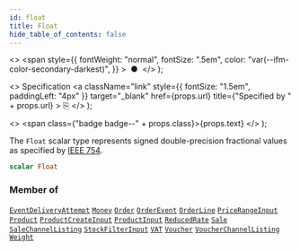 ```yaml
---
id: float
title: Float
hide_table_of_contents: false
---
```


  <>
    <span
      style={{
        fontWeight: "normal",
        fontSize: ".5em",
        color: "var(--ifm-color-secondary-darkest)",
      }}
    >
      &nbsp;●&nbsp;
    </span>
  </>
);

  <>
    Specification
    <a
      className="link"
      style={{ fontSize: "1.5em", paddingLeft: "4px" }}
      target="\_blank"
      href={props.url}
      title={"Specified by " + props.url}
    >
      ⎘
    </a>
  </>
);

  <>
    <span class={"badge badge--" + props.class}>{props.text}</span>
  </>
);

The `Float` scalar type represents signed double-precision fractional values as specified by [IEEE 754](https://en.wikipedia.org/wiki/IEEE_floating_point).

```graphql
scalar Float
```

### Member of

[`EventDeliveryAttempt`](../../../developer/api-reference/objects/event-delivery-attempt) <Badge class="secondary" text="object"/><Bullet />[`Money`](../../../developer/api-reference/objects/money) <Badge class="secondary" text="object"/><Bullet />[`Order`](../../../developer/api-reference/objects/order) <Badge class="secondary" text="object"/><Bullet />[`OrderEvent`](../../../developer/api-reference/objects/order-event) <Badge class="secondary" text="object"/><Bullet />[`OrderLine`](../../../developer/api-reference/objects/order-line) <Badge class="secondary" text="object"/><Bullet />[`PriceRangeInput`](../../../developer/api-reference/inputs/price-range-input) <Badge class="secondary" text="input"/><Bullet />[`Product`](../../../developer/api-reference/objects/product) <Badge class="secondary" text="object"/><Bullet />[`ProductCreateInput`](../../../developer/api-reference/inputs/product-create-input) <Badge class="secondary" text="input"/><Bullet />[`ProductInput`](../../../developer/api-reference/inputs/product-input) <Badge class="secondary" text="input"/><Bullet />[`ReducedRate`](../../../developer/api-reference/objects/reduced-rate) <Badge class="secondary" text="object"/><Bullet />[`Sale`](../../../developer/api-reference/objects/sale) <Badge class="secondary" text="object"/><Bullet />[`SaleChannelListing`](../../../developer/api-reference/objects/sale-channel-listing) <Badge class="secondary" text="object"/><Bullet />[`StockFilterInput`](../../../developer/api-reference/inputs/stock-filter-input) <Badge class="secondary" text="input"/><Bullet />[`VAT`](../../../developer/api-reference/objects/vat) <Badge class="secondary" text="object"/><Bullet />[`Voucher`](../../../developer/api-reference/objects/voucher) <Badge class="secondary" text="object"/><Bullet />[`VoucherChannelListing`](../../../developer/api-reference/objects/voucher-channel-listing) <Badge class="secondary" text="object"/><Bullet />[`Weight`](../../../developer/api-reference/objects/weight) <Badge class="secondary" text="object"/>
